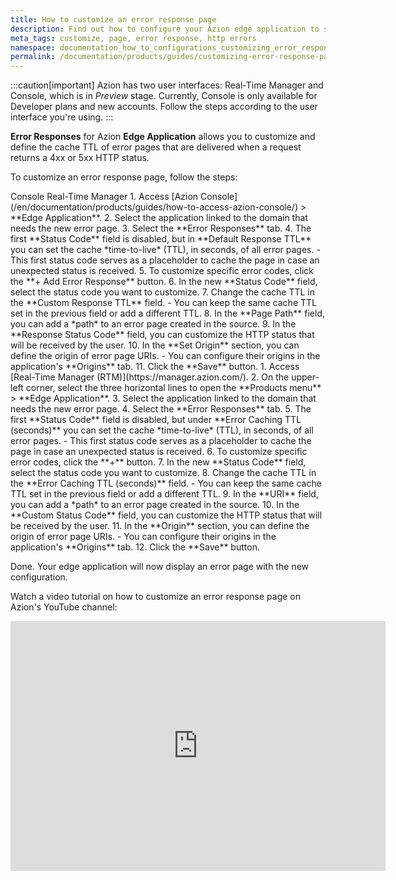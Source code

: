 ```yaml
---
title: How to customize an error response page
description: Find out how to configure your Azion edge application to show custom error pages for your user based on HTTP error statuses.
meta_tags: customize, page, error response, http errors
namespace: documentation_how_to_configurations_customizing_error_response_page
permalink: /documentation/products/guides/customizing-error-response-page/
---
```



:::caution[important]
Azion has two user interfaces: Real-Time Manager and Console, which is in *Preview* stage. Currently, Console is only available for Developer plans and new accounts. Follow the steps according to the user interface you're using.
:::

**Error Responses** for Azion **Edge Application** allows you to customize and define the cache TTL of error pages that are delivered when a request returns a 4xx or 5xx HTTP status.

<LinkButton link="/en/documentation/products/build/edge-application/error-responses/" label="Learn more about Error Responses" severity="secondary" />

To customize an error response page, follow the steps:

<Tabs client:visible>
    <Fragment slot="tab.console">Console</Fragment>
    <Fragment slot="tab.rtm">Real-Time Manager</Fragment>

<Fragment slot="panel.console">
1. Access [Azion Console](/en/documentation/products/guides/how-to-access-azion-console/) > **Edge Application**.
2. Select the application linked to the domain that needs the new error page.
3. Select the **Error Responses** tab.
4. The first **Status Code** field is disabled, but in **Default Response TTL** you can set the cache *time-to-live* (TTL), in seconds, of all error pages.
    - This first status code serves as a placeholder to cache the page in case an unexpected status is received.
5. To customize specific error codes, click the **+ Add Error Response** button.
6. In the new **Status Code** field, select the status code you want to customize.
7. Change the cache TTL in the **Custom Response TTL** field.
   - You can keep the same cache TTL set in the previous field or add a different TTL.
8. In the **Page Path** field, you can add a *path* to an error page created in the source.
9. In the **Response Status Code** field, you can customize the HTTP status that will be received by the user.
10. In the **Set Origin** section, you can define the origin of error page URIs.
    - You can configure their origins in the application's **Origins** tab.
11. Click the **Save** button.
</Fragment>

<Fragment slot="panel.rtm">
1. Access [Real-Time Manager (RTM)](https://manager.azion.com/).
2. On the upper-left corner, select the three horizontal lines to open the **Products menu** > **Edge Application**.
3. Select the application linked to the domain that needs the new error page.
4. Select the **Error Responses** tab.
5. The first **Status Code** field is disabled, but under **Error Caching TTL (seconds)** you can set the cache *time-to-live* (TTL), in seconds, of all error pages.
- This first status code serves as a placeholder to cache the page in case an unexpected status is received.
6. To customize specific error codes, click the **+** button.
7. In the new **Status Code** field, select the status code you want to customize.
8. Change the cache TTL in the **Error Caching TTL (seconds)** field.
   - You can keep the same cache TTL set in the previous field or add a different TTL.
9. In the **URI** field, you can add a *path* to an error page created in the source.
10. In the **Custom Status Code** field, you can customize the HTTP status that will be received by the user.
11. In the **Origin** section, you can define the origin of error page URIs.
    - You can configure their origins in the application's **Origins** tab.
12. Click the **Save** button.
</Fragment>

</Tabs>

Done. Your edge application will now display an error page with the new configuration.

Watch a video tutorial on how to customize an error response page on Azion's YouTube channel:

<iframe
   src="https://www.youtube.com/embed/YqH3cpqKVcA"
   title="How to customize an error response page"
   loading="lazy"
   width="600"
   height="400"
   frameborder="0"
   allow="accelerometer; autoplay; clipboard-write; encrypted-media; gyroscope; picture-in-picture; web-share"
   allowfullscreen></iframe>
   

